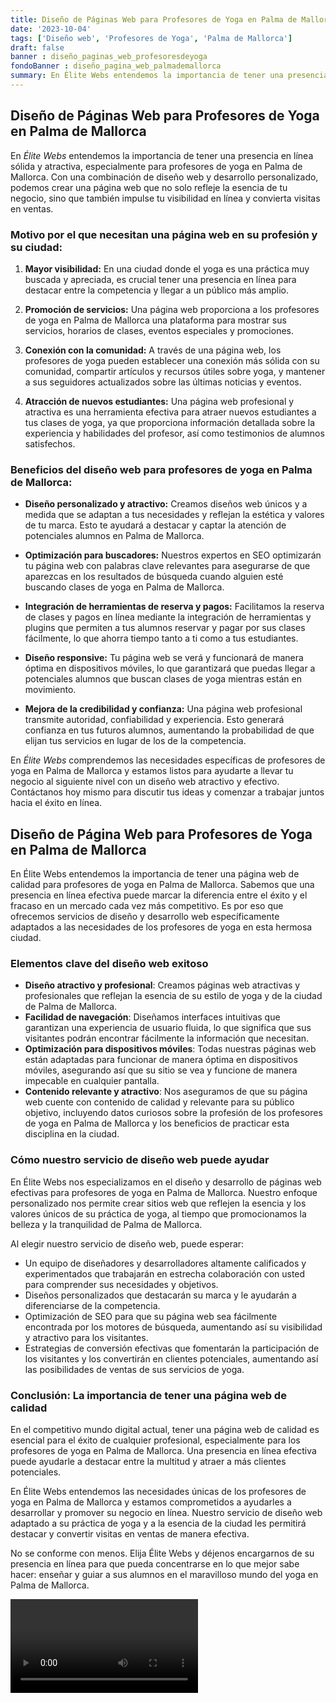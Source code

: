 ```yaml
---
title: Diseño de Páginas Web para Profesores de Yoga en Palma de Mallorca
date: '2023-10-04'
tags: ['Diseño web', 'Profesores de Yoga', 'Palma de Mallorca']
draft: false
banner : diseño_paginas_web_profesoresdeyoga
fondoBanner : diseño_pagina_web_palmademallorca
summary: En Élite Webs entendemos la importancia de tener una presencia en línea sólida y atractiva, especialmente para profesores de yoga en Palma de Mallorca. Con una combinación de diseño web y desarrollo personalizado, podemos crear una página web que no solo refleje la esencia de tu negocio, sino que también impulse tu visibilidad en línea y convierta visitas en ventas.
---
```


## Diseño de Páginas Web para Profesores de Yoga en Palma de Mallorca

En *Élite Webs* entendemos la importancia de tener una presencia en línea sólida y atractiva, especialmente para profesores de yoga en Palma de Mallorca. Con una combinación de diseño web y desarrollo personalizado, podemos crear una página web que no solo refleje la esencia de tu negocio, sino que también impulse tu visibilidad en línea y convierta visitas en ventas.

### Motivo por el que necesitan una página web en su profesión y su ciudad:

1. **Mayor visibilidad:** En una ciudad donde el yoga es una práctica muy buscada y apreciada, es crucial tener una presencia en línea para destacar entre la competencia y llegar a un público más amplio.

2. **Promoción de servicios:** Una página web proporciona a los profesores de yoga en Palma de Mallorca una plataforma para mostrar sus servicios, horarios de clases, eventos especiales y promociones.

3. **Conexión con la comunidad:** A través de una página web, los profesores de yoga pueden establecer una conexión más sólida con su comunidad, compartir artículos y recursos útiles sobre yoga, y mantener a sus seguidores actualizados sobre las últimas noticias y eventos.

4. **Atracción de nuevos estudiantes:** Una página web profesional y atractiva es una herramienta efectiva para atraer nuevos estudiantes a tus clases de yoga, ya que proporciona información detallada sobre la experiencia y habilidades del profesor, así como testimonios de alumnos satisfechos.

### Beneficios del diseño web para profesores de yoga en Palma de Mallorca:

- **Diseño personalizado y atractivo:** Creamos diseños web únicos y a medida que se adaptan a tus necesidades y reflejan la estética y valores de tu marca. Esto te ayudará a destacar y captar la atención de potenciales alumnos en Palma de Mallorca.

- **Optimización para buscadores:** Nuestros expertos en SEO optimizarán tu página web con palabras clave relevantes para asegurarse de que aparezcas en los resultados de búsqueda cuando alguien esté buscando clases de yoga en Palma de Mallorca.

- **Integración de herramientas de reserva y pagos:** Facilitamos la reserva de clases y pagos en línea mediante la integración de herramientas y plugins que permiten a tus alumnos reservar y pagar por sus clases fácilmente, lo que ahorra tiempo tanto a ti como a tus estudiantes.

- **Diseño responsive:** Tu página web se verá y funcionará de manera óptima en dispositivos móviles, lo que garantizará que puedas llegar a potenciales alumnos que buscan clases de yoga mientras están en movimiento.

- **Mejora de la credibilidad y confianza:** Una página web profesional transmite autoridad, confiabilidad y experiencia. Esto generará confianza en tus futuros alumnos, aumentando la probabilidad de que elijan tus servicios en lugar de los de la competencia.

En *Élite Webs* comprendemos las necesidades específicas de profesores de yoga en Palma de Mallorca y estamos listos para ayudarte a llevar tu negocio al siguiente nivel con un diseño web atractivo y efectivo. Contáctanos hoy mismo para discutir tus ideas y comenzar a trabajar juntos hacia el éxito en línea.

<GifSeo />

<Cta />

## Diseño de Página Web para Profesores de Yoga en Palma de Mallorca

En Élite Webs entendemos la importancia de tener una página web de calidad para profesores de yoga en Palma de Mallorca. Sabemos que una presencia en línea efectiva puede marcar la diferencia entre el éxito y el fracaso en un mercado cada vez más competitivo. Es por eso que ofrecemos servicios de diseño y desarrollo web específicamente adaptados a las necesidades de los profesores de yoga en esta hermosa ciudad.

### Elementos clave del diseño web exitoso

- **Diseño atractivo y profesional**: Creamos páginas web atractivas y profesionales que reflejan la esencia de su estilo de yoga y de la ciudad de Palma de Mallorca.
- **Facilidad de navegación**: Diseñamos interfaces intuitivas que garantizan una experiencia de usuario fluida, lo que significa que sus visitantes podrán encontrar fácilmente la información que necesitan.
- **Optimización para dispositivos móviles**: Todas nuestras páginas web están adaptadas para funcionar de manera óptima en dispositivos móviles, asegurando así que su sitio se vea y funcione de manera impecable en cualquier pantalla.
- **Contenido relevante y atractivo**: Nos aseguramos de que su página web cuente con contenido de calidad y relevante para su público objetivo, incluyendo datos curiosos sobre la profesión de los profesores de yoga en Palma de Mallorca y los beneficios de practicar esta disciplina en la ciudad.

### Cómo nuestro servicio de diseño web puede ayudar

En Élite Webs nos especializamos en el diseño y desarrollo de páginas web efectivas para profesores de yoga en Palma de Mallorca. Nuestro enfoque personalizado nos permite crear sitios web que reflejen la esencia y los valores únicos de su práctica de yoga, al tiempo que promocionamos la belleza y la tranquilidad de Palma de Mallorca.

Al elegir nuestro servicio de diseño web, puede esperar:

- Un equipo de diseñadores y desarrolladores altamente calificados y experimentados que trabajarán en estrecha colaboración con usted para comprender sus necesidades y objetivos.
- Diseños personalizados que destacarán su marca y le ayudarán a diferenciarse de la competencia.
- Optimización de SEO para que su página web sea fácilmente encontrada por los motores de búsqueda, aumentando así su visibilidad y atractivo para los visitantes.
- Estrategias de conversión efectivas que fomentarán la participación de los visitantes y los convertirán en clientes potenciales, aumentando así las posibilidades de ventas de sus servicios de yoga.

### Conclusión: La importancia de tener una página web de calidad

En el competitivo mundo digital actual, tener una página web de calidad es esencial para el éxito de cualquier profesional, especialmente para los profesores de yoga en Palma de Mallorca. Una presencia en línea efectiva puede ayudarle a destacar entre la multitud y atraer a más clientes potenciales.

En Élite Webs entendemos las necesidades únicas de los profesores de yoga en Palma de Mallorca y estamos comprometidos a ayudarles a desarrollar y promover su negocio en línea. Nuestro servicio de diseño web adaptado a su práctica de yoga y a la esencia de la ciudad les permitirá destacar y convertir visitas en ventas de manera efectiva.

No se conforme con menos. Elija Élite Webs y déjenos encargarnos de su presencia en línea para que pueda concentrarse en lo que mejor sabe hacer: enseñar y guiar a sus alumnos en el maravilloso mundo del yoga en Palma de Mallorca.

<Video />

<CtaBot job='Profesores de Yoga' city='Palma de Mallorca'/>

<Gmaps query='Palma de Mallorca+españa+maps' />
